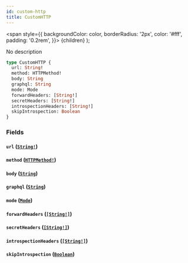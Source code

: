```yaml
---
id: custom-http
title: CustomHTTP
---
```


<span
style={{
      backgroundColor: color,
      borderRadius: '2px',
      color: '#fff',
      padding: '0.2rem',
    }}>
{children}
</span>
);

No description

```graphql
type CustomHTTP {
  url: String!
  method: HTTPMethod!
  body: String
  graphql: String
  mode: Mode
  forwardHeaders: [String!]
  secretHeaders: [String!]
  introspectionHeaders: [String!]
  skipIntrospection: Boolean
}
```

### Fields

#### `url` ([`String!`](/docs/schema/scalars/string))

#### `method` ([`HTTPMethod!`](/docs/schema/enums/http-method))

#### `body` ([`String`](/docs/schema/scalars/string))

#### `graphql` ([`String`](/docs/schema/scalars/string))

#### `mode` ([`Mode`](/docs/schema/enums/mode))

#### `forwardHeaders` ([`[String!]`](/docs/schema/scalars/string))

#### `secretHeaders` ([`[String!]`](/docs/schema/scalars/string))

#### `introspectionHeaders` ([`[String!]`](/docs/schema/scalars/string))

#### `skipIntrospection` ([`Boolean`](/docs/schema/scalars/boolean))
